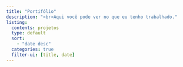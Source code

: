 ---
title: "Portifólio"
description: "<br>Aqui você pode ver no que eu tenho trabalhado."
listing:
  contents: projetos
  type: default
  sort:
    - "date desc"
  categories: true
  filter-ui: [title, date]
---

